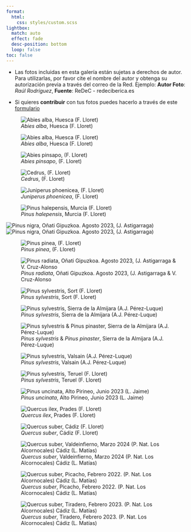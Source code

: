 ```yaml
---
format:
  html:
    css: styles/custom.scss
lightbox:
  match: auto
  effect: fade
  desc-position: bottom
  loop: false
toc: false
---
```


- Las fotos incluidas en esta galería están sujetas a derechos de autor. Para utilizarlas, por favor cite el nombre del autor y obtenga su autorización previa a través del correo de la Red. Ejemplo: **Autor Foto**: *Raúl Rodríguez*, **Fuente**: ReDeC - redeciberica.es

- Si quieres **contribuir** con tus fotos puedes hacerlo a través de este [formulario](https://redec.fillout.com/fotos)

::: {layout-ncol=3 layout-valign="center"}

![*Abies alba*, Huesca (F. Lloret)](assets/pictures/Abies_alba_Huesca_FLloret.jpg){group="my-gallery"}

![*Abies alba*, Huesca (F. Lloret)](assets/pictures/Abies_alba_Huesca_2_FLloret.jpg){group="my-gallery"}

![*Abies pinsapo*, (F. Lloret)](assets/pictures/Abies_pinsapo_FLloret.jpg){group="my-gallery"}

![*Cedrus*, (F. Lloret)](assets/pictures/Cedrus_FLloret.jpg){group="my-gallery"}

![*Juniperus phoenicea*, (F. Lloret)](assets/pictures/Juniperus_phoenicea_FLloret.jpg){group="my-gallery"}

![*Pinus halepensis*, Murcia (F. Lloret)](assets/pictures/Pinus_halepensis_Murcia_FLloret.jpg){group="my-gallery"}

![*Pinus nigra*, Oñati Gipuzkoa. Agosto 2023, (J. Astigarraga)](assets/pictures/Pinus_nigra_Onati1_JAstigarraga.jpg){group="my-gallery"}
![*Pinus nigra*, Oñati Gipuzkoa. Agosto 2023, (J. Astigarraga)](assets/pictures/Pinus_nigra_Onati2_JAstigarraga.jpg){group="my-gallery"}

![*Pinus pinea*, (F. Lloret)](assets/pictures/Pinus_pinea_FLloret.jpg){group="my-gallery"}

![*Pinus radiata*, Oñati Gipuzkoa. Agosto 2023, (J. Astigarraga & V. Cruz-Alonso](assets/pictures/Pinus_radiata_Onati_JAstigarraga_VCruzAlonso.jpg){group="my-gallery"}

![*Pinus sylvestris*, Sort (F. Lloret)](assets/pictures/Pinus_sylvestris_Sort_FLloret.jpg){group="my-gallery"}

![*Pinus sylvestris*, Sierra de la Almijara (A.J. Pérez-Luque)](assets/pictures/Pinus_sylvestris_Almijara2_AJPerez.jpg){group="my-gallery"}

![*Pinus sylvestris* & *Pinus pinaster*, Sierra de la Almijara (A.J. Pérez-Luque)](assets/pictures/Pinus_sylvestris_Almijara_AJPerez.jpg){group="my-gallery"}

![*Pinus sylvestris*, Valsain (A.J. Pérez-Luque)](assets/pictures/Pinus_sylvestris_Valsain_AJPerez.jpg){group="my-gallery"}

![*Pinus sylvestris*, Teruel (F. Lloret)](assets/pictures/Pinus_sylvestris_Teruel_FLloret.jpg){group="my-gallery"}

![*Pinus uncinata*, Alto Pirineo, Junio 2023 (L. Jaime)](assets/pictures/Pinus_unicinata_AltoPirineos_LucianaJaime.jpg){group="my-gallery"}

![*Quercus ilex*, Prades (F. Lloret)](assets/pictures/Quercus_ilex_Prades_FLloret.jpg){group="my-gallery"}

![*Quercus suber*, Cádiz (F. Lloret)](assets/pictures/Quercus_suber_Cadiz_FLloret.jpg){group="my-gallery"}

![*Quercus suber*, Valdeinfierno, Marzo 2024 (P. Nat. Los Alcornocales) Cádiz (L. Matías)](assets/pictures/Quercus_suber_Cadiz1_LMatias.jpg){group="my-gallery"}

![*Quercus suber*, Picacho, Febrero 2022. (P. Nat. Los Alcornocales) Cádiz (L. Matías)](assets/pictures/Quercus_suber_Cadiz2_LMatias.jpg){group="my-gallery"}

![*Quercus suber*, Tiradero, Febrero 2023. (P. Nat. Los Alcornocales) Cádiz (L. Matías)](assets/pictures/Quercus_suber_Cadiz3_LMatias.jpg){group="my-gallery"}

::: 